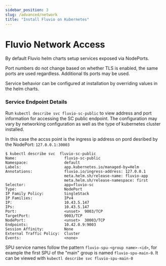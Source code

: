 ```yaml
---
sidebar_position: 3
slug: /advanced/network
title: "Install Fluvio on Kubernetes"
---
```


# Fluvio Network Access

By default Fluvio helm charts setup services exposed via NodePorts.

Port numbers do not change based on whether TLS is enabled, the same ports are used regardless. Additional tls ports may be used.

Service behavior can be configured at installation by overriding values in the helm charts.

### Service Endpoint Details

Run `kubectl describe svc fluvio-sc-public` to view address and port information for accessing the SC public endpoint.
The configuration may vary by networking configuration as well as the type of kubernetes cluster installed.

In this case the accss point is the ingress ip address on pord desribed by the NodePort: `127.0.0.1:30003`

```shell
$ kubectl describe svc  fluvio-sc-public
Name:                     fluvio-sc-public
Namespace:                default
Labels:                   app.kubernetes.io/managed-by=Helm
Annotations:              fluvio.io/ingress-address: 127.0.0.1
                          meta.helm.sh/release-name: fluvio-app
                          meta.helm.sh/release-namespace: first
Selector:                 app=fluvio-sc
Type:                     NodePort
IP Family Policy:         SingleStack
IP Families:              IPv4
IP:                       10.43.5.147
IPs:                      10.43.5.147
Port:                     <unset>  9003/TCP
TargetPort:               9003/TCP
NodePort:                 <unset>  30003/TCP
Endpoints:                10.42.0.9:9003
Session Affinity:         None
External Traffic Policy:  Cluster
Events:                   <none>
```


SPU service names follow the pattern `fluvio-spu-<group name>-<id>`, for example the first SPU of the "main" group is named `fluvio-spu-main-0`. It can be viewed with `kubectl describe svc fluvio-spu-main-0`
